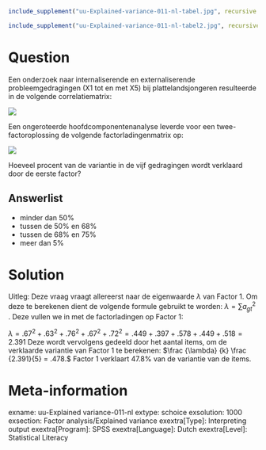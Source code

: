 ```r
include_supplement("uu-Explained-variance-011-nl-tabel.jpg", recursive = TRUE)
```

```r
include_supplement("uu-Explained-variance-011-nl-tabel2.jpg", recursive = TRUE)
```

Question
========
Een onderzoek naar internaliserende en externaliserende probleemgedragingen (X1 tot en met X5) bij plattelandsjongeren resulteerde in de volgende correlatiematrix: 

![](uu-Explained-variance-011-nl-tabel.jpg)

Een ongeroteerde hoofdcomponentenanalyse leverde voor een twee-factoroplossing de volgende factorladingenmatrix op:

![](uu-Explained-variance-011-nl-tabel2.jpg)

Hoeveel procent van de variantie in de vijf gedragingen wordt verklaard door de eerste factor?

Answerlist
----------
* minder dan 50%
* tussen de 50% en 68%
* tussen de 68% en 75%
* meer dan 5%


Solution
========


Uitleg: Deze vraag vraagt allereerst naar de eigenwaarde 
$\lambda$ van Factor 1. Om deze te berekenen dient de volgende formule gebruikt te worden: $\lambda =  \sum a^2_{gt}$ .
Deze vullen we in met de factorladingen op Factor 1: 

$\lambda = .67^2 + .63^2 + .76^2 + .67^2 + .72^2 = .449+ .397 + .578 + .449 + .518 = 2.391$
Deze wordt vervolgens gedeeld door het aantal items, om de verklaarde variantie van Factor 1 te berekenen: $\frac {\lambda} {k} \frac {2.391}{5} = .478.$
Factor 1 verklaart 47.8% van de variantie van de items. 



Meta-information
================
exname: uu-Explained variance-011-nl
extype: schoice
exsolution: 1000
exsection: Factor analysis/Explained variance
exextra[Type]: Interpreting output
exextra[Program]: SPSS
exextra[Language]: Dutch
exextra[Level]: Statistical Literacy
